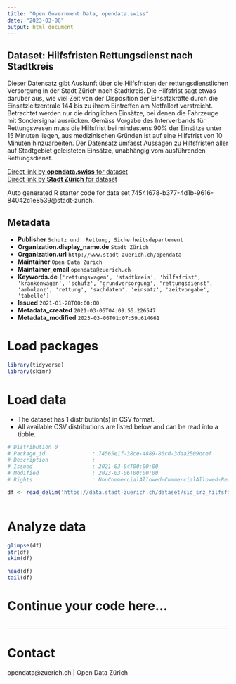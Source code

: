 ```yaml
---
title: "Open Government Data, opendata.swiss"
date: "2023-03-06"
output: html_document
---
```


## Dataset: Hilfsfristen Rettungsdienst nach Stadtkreis

Dieser Datensatz gibt Auskunft über die Hilfsfristen der rettungsdienstlichen Versorgung in der Stadt Zürich nach Stadtkreis. Die Hilfsfrist sagt etwas darüber aus, wie viel Zeit von der Disposition der Einsatzkräfte durch die Einsatzleitzentrale 144 bis zu ihrem Eintreffen am Notfallort verstreicht. Betrachtet werden nur die dringlichen Einsätze, bei denen die Fahrzeuge mit Sondersignal ausrücken. Gemäss Vorgabe des Interverbands für Rettungswesen muss die Hilfsfrist bei mindestens 90% der Einsätze unter 15 Minuten liegen, aus medizinischen Gründen ist auf eine Hilfsfrist von 10 Minuten hinzuarbeiten. Der Datensatz umfasst Aussagen zu Hilfsfristen aller auf Stadtgebiet geleisteten Einsätze, unabhängig vom ausführenden Rettungsdienst.

[Direct link by **opendata.swiss** for dataset](https://opendata.swiss/de/dataset/hilfsfristen-rettungsdienst-nach-stadtkreis)<br>
[Direct link by **Stadt Zürich** for dataset](https://data.stadt-zuerich.ch/dataset/sid_srz_hilfsfirsten_rd)

Auto generated R starter code for data set 74541678-b377-4d1b-9616-84042c1e8539@stadt-zurich.

## Metadata

- **Publisher** `Schutz und  Rettung, Sicherheitsdepartement`
- **Organization.display_name.de** `Stadt Zürich`
- **Organization.url** `http://www.stadt-zuerich.ch/opendata`
- **Maintainer** `Open Data Zürich`
- **Maintainer_email** `opendata@zuerich.ch`
- **Keywords.de** `['rettungswagen', 'stadtkreis', 'hilfsfrist', 'krankenwagen', 'schutz', 'grundversorgung', 'rettungsdienst', 'ambulanz', 'rettung', 'sachdaten', 'einsatz', 'zeitvorgabe', 'tabelle']`
- **Issued** `2021-01-28T00:00:00`
- **Metadata_created** `2021-03-05T04:09:55.226547`
- **Metadata_modified** `2023-03-06T01:07:59.614661`


# Load packages

```r

library(tidyverse)
library(skimr)

```

# Load data

-   The dataset has 1 distribution(s) in CSV format.
-   All available CSV distributions are listed below and can be read into a tibble.

```r

# Distribution 0
# Package_id               : 74565e1f-38ce-4889-86cd-3daa2509dcef
# Description              : 
# Issued                   : 2021-03-04T00:00:00
# Modified                 : 2023-03-06T00:00:00
# Rights                   : NonCommercialAllowed-CommercialAllowed-ReferenceNotRequired

df <- read_delim('https://data.stadt-zuerich.ch/dataset/sid_srz_hilfsfirsten_rd/download/hilfsfrist_rd.csv')



```

# Analyze data

```r

glimpse(df)
str(df)
skim(df)

head(df)
tail(df)

```

# Continue your code here...

```r

```

------------------------------------------------------------------------

# Contact

opendata@zuerich.ch | Open Data Zürich
